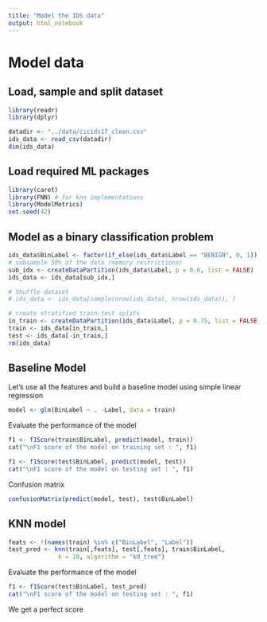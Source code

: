 ```yaml
---
title: "Model the IDS data"
output: html_notebook
---
```



# Model data

## Load, sample and split dataset

```r
library(readr)
library(dplyr)

datadir <- "../data/cicids17_clean.csv"
ids_data <- read_csv(datadir)
dim(ids_data)
```

## Load required ML packages

```r
library(caret)
library(FNN) # for knn implementations
library(ModelMetrics)
set.seed(42)
```



## Model as a binary classification problem

```r
ids_data$BinLabel <- factor(if_else(ids_data$Label == "BENIGN", 0, 1))
# subsample 50% of the data (memory restrictions)
sub_idx <- createDataPartition(ids_data$Label, p = 0.6, list = FALSE) 
ids_data <- ids_data[sub_idx,]
```


```r
# Shuffle dataset
# ids_data <- ids_data[sample(nrow(ids_data), nrow(ids_data)), ]

# create stratified train-test splits
in_train <- createDataPartition(ids_data$Label, p = 0.75, list = FALSE)
train <- ids_data[in_train,]
test <- ids_data[-in_train,]
rm(ids_data)
```


## Baseline Model

Let's use all the features and build a baseline model using simple linear regression

```r
model <- glm(BinLabel ~ . -Label, data = train)
```

Evaluate the performance of the model

```r
f1 <- f1Score(train$BinLabel, predict(model, train))
cat("\nF1 score of the model on training set : ", f1)

f1 <- f1Score(test$BinLabel, predict(model, test))
cat("\nF1 score of the model on testing set : ", f1)
```

Confusion matrix

```r
confusionMatrix(predict(model, test), test$BinLabel)
```


## KNN model

```r
feats <- !(names(train) %in% c("BinLabel", "Label"))
test_pred <- knn(train[,feats], test[,feats], train$BinLabel,
              k = 10, algorithm = "kd_tree")
```

Evaluate the performance of the model

```r
f1 <- f1Score(test$BinLabel, test_pred)
cat("\nF1 score of the model on testing set : ", f1)
```

We get a perfect score